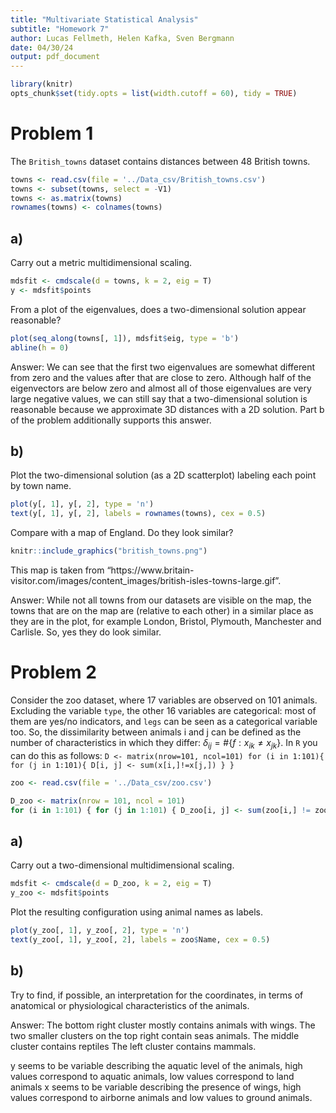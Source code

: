 ```yaml
---
title: "Multivariate Statistical Analysis"
subtitle: "Homework 7"
author: Lucas Fellmeth, Helen Kafka, Sven Bergmann
date: 04/30/24
output: pdf_document
---
```


```r
library(knitr)
opts_chunk$set(tidy.opts = list(width.cutoff = 60), tidy = TRUE)
```
# Problem 1

The ``British_towns`` dataset contains distances between 48 British towns.

```r
towns <- read.csv(file = '../Data_csv/British_towns.csv')
towns <- subset(towns, select = -V1)
towns <- as.matrix(towns)
rownames(towns) <- colnames(towns)
```

## a)

Carry out a metric multidimensional scaling.

```r
mdsfit <- cmdscale(d = towns, k = 2, eig = T)
y <- mdsfit$points
```

From a plot of the eigenvalues,
does a two-dimensional solution appear reasonable?

```r
plot(seq_along(towns[, 1]), mdsfit$eig, type = 'b')
abline(h = 0)
```
Answer: We can see that the first two eigenvalues are somewhat different from zero and the values after that are close to zero. Although half of the eigenvectors are below zero and almost all of those eigenvalues are very large negative values, we can still say that a two-dimensional solution is reasonable because we approximate 3D distances with a 2D solution. Part b of the problem additionally supports this answer.

## b)

Plot the two-dimensional solution (as a 2D scatterplot) labeling each point by town name.

```r
plot(y[, 1], y[, 2], type = 'n')
text(y[, 1], y[, 2], labels = rownames(towns), cex = 0.5)
```

Compare with a map of England.
Do they look similar?

```r
knitr::include_graphics("british_towns.png")
```

This map is taken from "https://www.britain-visitor.com/images/content_images/british-isles-towns-large.gif".

Answer: While not all towns from our datasets are visible on the map, the towns that are on the map are (relative to each other) in a similar place as they are in the plot, for example London, Bristol, Plymouth, Manchester and Carlisle. So, yes they do look similar.

# Problem 2

Consider the zoo dataset,
where 17 variables are observed on 101 animals.
Excluding the variable ``type``, the other 16 variables are categorical:
most of them are yes/no indicators,
and ``legs`` can be seen as a categorical variable too.
So, the dissimilarity between animals i and j can be defined as the number of characteristics in which they differ:
$\delta_{ij} = \#\{f : x_{ik} \neq x_{jk}\}$.
In ``R`` you can do this as follows:
``D <- matrix(nrow=101, ncol=101)
for (i in 1:101){ for (j in 1:101){ D[i, j] <- sum(x[i,]!=x[j,]) } }``

```r
zoo <- read.csv(file = '../Data_csv/zoo.csv')
```

```r
D_zoo <- matrix(nrow = 101, ncol = 101)
for (i in 1:101) { for (j in 1:101) { D_zoo[i, j] <- sum(zoo[i,] != zoo[j,]) } }
```

## a)

Carry out a two-dimensional multidimensional scaling.

```r
mdsfit <- cmdscale(d = D_zoo, k = 2, eig = T)
y_zoo <- mdsfit$points
```

Plot the resulting configuration using animal names as labels.

```r
plot(y_zoo[, 1], y_zoo[, 2], type = 'n')
text(y_zoo[, 1], y_zoo[, 2], labels = zoo$Name, cex = 0.5)
```

## b)

Try to find, if possible, an interpretation for the coordinates, in terms of anatomical or physiological characteristics of the animals.

Answer:
The bottom right cluster mostly contains animals with wings.
The two smaller clusters on the top right contain seas animals.
The middle cluster contains reptiles
The left cluster contains mammals.

y seems to be variable describing the aquatic level of the animals, high values correspond to aquatic animals, low values correspond to land animals
x seems to be variable describing the presence of wings, high values correspond to airborne animals and low values to ground animals.

